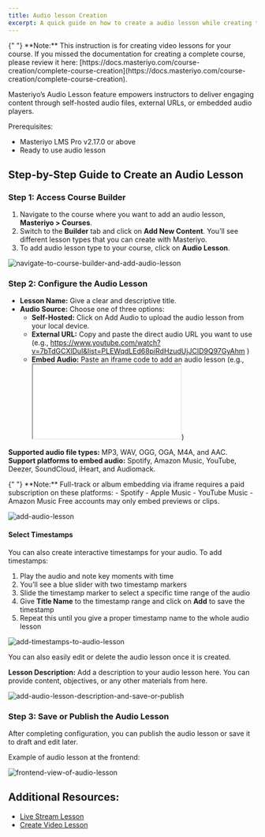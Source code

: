 ```yaml
---
title: Audio lesson Creation
excerpt: A quick guide on how to create a audio lesson while creating the complete course.
---
```


<Callout>
  {" "} 
**Note:** This instruction is for creating video lessons for your course. If you missed the documentation for creating a complete course, please review it here: [https://docs.masteriyo.com/course-creation/complete-course-creation](https://docs.masteriyo.com/course-creation/complete-course-creation).
</Callout>

Masteriyo’s Audio Lesson feature empowers instructors to deliver engaging content through self-hosted audio files, external URLs, or embedded audio players.  

Prerequisites:    
  - Masteriyo LMS Pro v2.17.0 or above  
  - Ready to use audio lesson

## Step-by-Step Guide to Create an Audio Lesson

### Step 1: Access Course Builder  
1.	Navigate to the course where you want to add an audio lesson, **Masteriyo > Courses**.    
2.	Switch to the **Builder** tab and click on **Add New Content**. You’ll see different lesson types that you can create with Masteriyo.     
3.	To add audio lesson type to your course, click on **Audio Lesson**.    

![navigate-to-course-builder-and-add-audio-lesson](https://github.com/user-attachments/assets/14a61d56-e623-4f37-8c33-e7ca21f83082)

### Step 2: Configure the Audio Lesson  
- **Lesson Name:** Give a clear and descriptive title.
- **Audio Source:** Choose one of three options:
  - **Self-Hosted:** Click on Add Audio to upload the audio lesson from your local device.
  - **External URL:** Copy and paste the direct audio URL you want to use (e.g., https://www.youtube.com/watch?v=7bTdGCXlDuI&list=PLEWqdLEd68piRdHzudUjJCID9Q97GyAhm )
  - **Embed Audio:** Paste an iframe code to add an audio lesson (e.g., <iframe src= "soundcloud.com/"></iframe>) 

**Supported audio file types:** MP3, WAV, OGG, OGA, M4A, and AAC.  
**Support platforms to embed audio:** Spotify, Amazon Music, YouTube, Deezer, SoundCloud, iHeart, and Audiomack. 

<Callout>
  {" "} 
**Note:** Full-track or album embedding via iframe requires a paid subscription on these platforms:    
    - Spotify  
    - Apple Music  
    - YouTube Music  
    - Amazon Music  
Free accounts may only embed previews or clips.
</Callout>

![add-audio-lesson](https://github.com/user-attachments/assets/bda5088b-4e08-4d6f-9f4f-43f7a7fdd91d)

#### Select Timestamps    
You can also create interactive timestamps for your audio. To add timestamps:  
1.	Play the audio and note key moments with time
2.	You’ll see a blue slider with two timestamp markers
3.	Slide the timestamp marker to select a specific time range of the audio 
4.	Give **Title Name** to the timestamp range and click on **Add** to save the timestamp
5.	Repeat this until you give a proper timestamp name to the whole audio lesson

![add-timestamps-to-audio-lesson](https://github.com/user-attachments/assets/a3ad2cc6-cd0c-4f20-87b2-ae7bc3671855)

You can also easily edit or delete the audio lesson once it is created. 

**Lesson Description:** Add a description to your audio lesson here. You can provide content, objectives, or any other materials from here. 

![add-audio-lesson-description-and-save-or-publish](https://github.com/user-attachments/assets/fcff507e-4bf6-4388-8a6f-fb4906300d4e)

### Step 3: Save or Publish the Audio Lesson
After completing configuration, you can publish the audio lesson or save it to draft and edit later. 

Example of audio lesson at the frontend:

![frontend-view-of-audio-lesson](https://github.com/user-attachments/assets/243775a9-7572-4001-a045-f6fed0839be7)

## Additional Resources: 
 - [Live Stream Lesson](https://docs.masteriyo.com/course-creation/live-stream-lesson-creation)
 - [Create Video Lesson](https://docs.masteriyo.com/course-creation/video-lesson-creation)    
